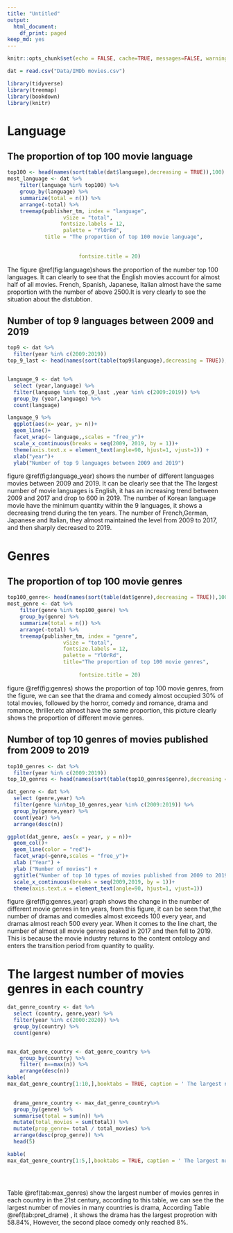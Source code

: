 ```yaml
---
title: "Untitled"
output:
  html_document:
    df_print: paged
keep_md: yes
---
```


```r
knitr::opts_chunk$set(echo = FALSE, cache=TRUE, messages=FALSE, warning=FALSE)
```

```r
dat = read.csv("Data/IMDb movies.csv")
```

```r
library(tidyverse)
library(treemap)
library(bookdown)
library(knitr)
```

# Language

## The proportion of top 100 movie language

```r
top100 <- head(names(sort(table(dat$language),decreasing = TRUE)),100) 
most_language <- dat %>% 
    filter(language %in% top100) %>% 
    group_by(language) %>%
    summarize(total = n()) %>%
    arrange(-total) %>%
    treemap(publisher_tm, index = "language",
                  vSize = "total",
                 fontsize.labels = 12,
                  palette = "YlOrRd",
            title = "The proportion of top 100 movie language",
              
                 
                       fontsize.title = 20)
```

 
The figure \@ref(fig:language)shows the proportion of the number top 100 languages. It can clearly to see that the English movies account for almost half of all movies. French, Spanish, Japanese, Italian almost have the same proportion with the number of above 2500.It is very clearly to see the situation about the distubtion. 

## Number of top 9 languages between 2009 and 2019

```r

top9 <- dat %>% 
  filter(year %in% c(2009:2019)) 
top_9_last <- head(names(sort(table(top9$language),decreasing = TRUE)),9) 


language_9 <- dat %>% 
  select (year,language) %>% 
  filter(language %in% top_9_last ,year %in% c(2009:2019)) %>% 
  group_by (year,language) %>%  
  count(language)

language_9 %>% 
  ggplot(aes(x= year, y= n))+
  geom_line()+
  facet_wrap(~ language,,scales = "free_y")+
  scale_x_continuous(breaks = seq(2009, 2019, by = 1))+
  theme(axis.text.x = element_text(angle=90, hjust=1, vjust=1)) +
  xlab("year")+
  ylab("Number of top 9 languages between 2009 and 2019")
```

figure \@ref(fig:language_year) shows the number of different languages movies between 2009 and 2019. It can be clearly see that the The largest number of movie languages is English, it has an increasing trend between 2009 and 2017 and drop to 600 in 2019. The number of  Korean language movie have the minimum quantity within the 9 languages, it shows a decreasing trend during the ten years. The number of French,German, Japanese and Italian, they almost maintained the level from 2009 to 2017, and then sharply decreased to 2019.

#  Genres 

## The proportion of top 100 movie genres

```r
top100_genre<- head(names(sort(table(dat$genre),decreasing = TRUE)),100) 
most_genre <- dat %>% 
    filter(genre %in% top100_genre) %>% 
    group_by(genre) %>%
    summarize(total = n()) %>%
    arrange(-total) %>%
    treemap(publisher_tm, index = "genre",
                  vSize = "total",
                  fontsize.labels = 12,
                  palette = "YlOrRd",
                  title="The proportion of top 100 movie genres",
     
                       fontsize.title = 20)
```

figure \@ref(fig:genres) shows the  proportion of top 100 movie genres, from the figure, we can see that the drama and comedy almost occupied 30% of total movies, followed by the horror, comedy and romance, drama and romance, thriller.etc almost have the same proportion, this picture clearly shows the proportion of different movie genres.

## Number of top 10 genres of movies published from 2009 to 2019

```r
top10_genres <- dat %>% 
  filter(year %in% c(2009:2019)) 
top_10_genres <- head(names(sort(table(top10_genres$genre),decreasing = TRUE)),10) 

dat_genre <- dat %>% 
  select (genre,year) %>% 
  filter(genre %in%top_10_genres,year %in% c(2009:2019)) %>%
  group_by(genre,year) %>% 
  count(year) %>% 
  arrange(desc(n)) 

ggplot(dat_genre, aes(x = year, y = n))+
  geom_col()+
  geom_line(color = "red")+
  facet_wrap(~genre,scales = "free_y")+
  xlab ("Year") +
  ylab ("Number of movies") +
  ggtitle("Number of top 10 types of movies published from 2009 to 2019")+
  scale_x_continuous(breaks = seq(2009,2019, by = 1))+
  theme(axis.text.x = element_text(angle=90, hjust=1, vjust=1)) 
```

figure \@ref(fig:genres_year) graph shows the change in the number of different movie genres in ten years, from this figure, it can be seen that,the number of dramas and comedies almost exceeds 100 every year, and dramas almost reach 500 every year. When it comes to the line chart, the number of almost all movie genres peaked in 2017 and then fell to 2019. This is because the  movie industry returns to the content ontology and enters the transition period from quantity to quality.

# The largest number of movies genres in each country

```r
dat_genre_country <- dat %>% 
  select (country, genre,year) %>%  
  filter(year %in% c(2000:2020)) %>% 
  group_by(country) %>% 
  count(genre) 


max_dat_genre_country <- dat_genre_country %>%  
    group_by(country) %>% 
    filter( n==max(n)) %>% 
    arrange(desc(n)) 
kable(
max_dat_genre_country[1:10,],booktabs = TRUE, caption = ' The largest number of movies genres in each country' )
    

```


```r

  drama_genre_country <- max_dat_genre_country%>% 
  group_by(genre) %>%  
  summarise(total = sum(n)) %>% 
  mutate(total_movies = sum(total)) %>% 
  mutate(prop_genre= total / total_movies) %>% 
  arrange(desc(prop_genre)) %>% 
  head(5)

kable(
max_dat_genre_country[1:5,],booktabs = TRUE, caption = ' The largest number of movies genres in each country' )

  
 
```

Table \@ref(tab:max_genres) show the largest number of movies genres in each country in the 21st century, according to this table, we can see the the largest number of movies in many countries is drama, According Table \@ref(tab:pret_drame) , it shows the drama has the largest proprotion with 58.84%, However, the second place comedy only reached 8%.
 